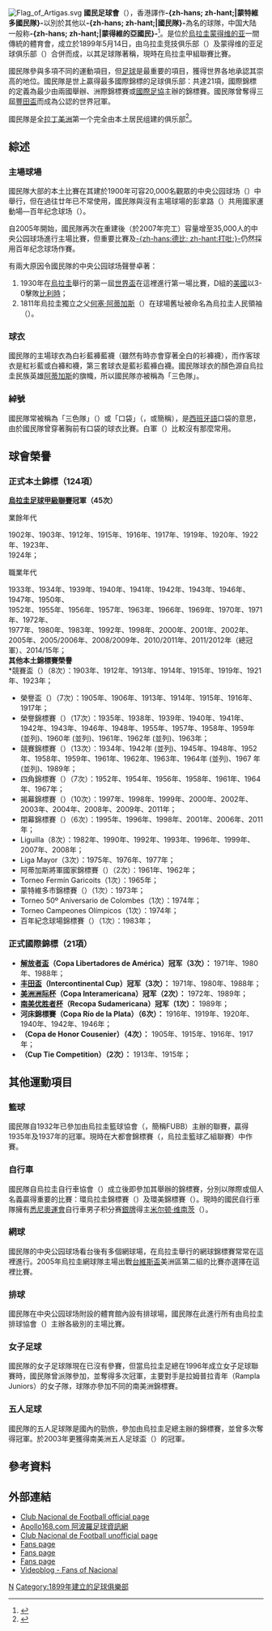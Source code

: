 {{noteTA
|G1=南美球會
|T=zh-hans:蒙得维的亚国民足球俱乐部; zh-hant:蒙特維多國民足球會;
|1=zh-hans:蒙得维的亚; zh-hant:蒙特維多;
|2=zh-cn:古斯塔沃·穆努阿;zh-tw:古斯塔沃·穆努阿;zh-hk:古斯達禾·梅路亞;
|3=zh-hans:国民; zh-hant:國民;
}}
{{Football club infobox
| clubname   = 國民<br />{{lang|es|Nacional}}
| image      = [[File:Club_Nacional_de_Football's_logo.png|175px]]
| fullname   = {{lang|es|Club Nacional de Football}}
| nickname   = ''{{lang|es|Tricolores}}, {{lang|es|Bolsilludos}},{{lang|es| Albos}}, <br>{{lang|es|Nacionalófilos}}, {{lang|es|Parquenses}}''
| founded    = 1899年
| ground     = [[中央公园球场|中央公园球场]]<br />（{{lang|es|Estadio Gran Parque Central}}）
| city       = [[蒙特維多|蒙特維多]]
| capacity   = 29,500人
| chairman   = 
| manager    = Martín Lasarte
| league     = [[烏拉圭足球甲級聯賽|烏拉圭足球甲級聯賽]]
| season     = 2019
| position   = 烏拉甲，第 1 位
| pattern_la1=_cndef_primera|pattern_b1=_cndef_primera|pattern_ra1=_cndef_primera|pattern_sh1=_cndef_primera|pattern_so1=_cndef_primera
| leftarm1=FFFFFF|body1=FFFFFF|rightarm1=FFFFFF|shorts1=FFFFFF|socks1=172B8C
| pattern_la2=_cndef_segunda|pattern_b2=_cndef_segunda|pattern_ra2=_cndef_segunda|pattern_sh2=_cndef_segunda|pattern_so2=_cndef_segunda
| leftarm2=FFFFFF|body2=FFFFFF|rightarm2=FFFFFF|shorts2=FFFFFF|socks2=FFFFFF
| pattern_la3=_cndef_cuarta|pattern_b3=_cndef_cuarta|pattern_ra3=_cndef_cuarta|pattern_sh3=|pattern_so3=_whitetop
| leftarm3=FFFFFF|body3=FFFFFF|rightarm3=FFFFFF|shorts3=FFFFFF|socks3=0EAAFE
}}
[[File:Flag_of_Artigas.svg|thumb]]
'''國民足球會'''（'''{{lang|es|Club Nacional de Football}}'''），香港譯作'''-{zh-hans; zh-hant;|蒙特維多國民隊}-'''以別於其他以'''-{zh-hans; zh-hant;|國民隊}-'''為名的球隊，中国大陆一般称'''-{zh-hans; zh-hant;|蒙得維的亞國民}-'''<ref>{{cite web |title=对阵数据_竞彩足球数据_历史交锋_近期战绩 |url=https://info.sporttery.cn/football/info/fb_team_info.php?tid=2286 |website=竞彩网}}</ref>。是位於[[烏拉圭|烏拉圭]][[蒙得维的亚|蒙得维的亚]]一間傳統的體育會，成立於1899年5月14日，由乌拉圭竞技俱乐部（{{lang|es|Uruguay Athletic Club}}）及蒙得维的亚足球俱乐部（{{lang|en|Montevideo Football Club}}）合併而成，以其足球隊著稱，現時在烏拉圭甲組聯賽比賽。  

國民隊參與多項不同的運動項目，但[[足球|足球]]是最重要的項目，獲得世界各地承認其崇高的地位。國民隊是世上贏得最多國際錦標的足球俱乐部：共達21項，國際錦標的定義為最少由兩國舉辦、洲際錦標賽或[[國際足協|國際足協]]主辦的錦標賽。國民隊曾奪得三屆[[豐田盃足球賽|豐田盃]]而成為公認的世界冠軍。

國民隊是全[[拉丁美洲|拉丁美洲]]第一个完全由本土居民组建的俱乐部<ref name="note1">{{Cite web |url=http://www.nacionaldigital.com/historia/Hechos/historianacional.htm |title=存档副本 |accessdate=2007-05-23 |archive-date=2007-05-20 |archive-url=https://web.archive.org/web/20070520164012/http://www.nacionaldigital.com/historia/Hechos/historianacional.htm |dead-url=no }}</ref>。

== 綜述 ==
=== 主場球場 ===
國民隊大部的本土比賽在其建於1900年可容20,000名觀眾的中央公园球场（{{lang|es|Estadio Gran Parque Central}}）中舉行，但在過往廿年已不常使用，國民隊與沒有主場球場的彭拿路（{{lang|es|Peñarol}}）共用國家運動場—百年纪念球场（{{lang|es|Estadio Centenario}}）。

自2005年開始，國民隊再次在重建後（於2007年完工）容量增至35,000人的中央公园球场進行主場比賽，但重要比賽及[[同城德比|-{zh-hans:德比; zh-hant:打吡;}-]]仍然採用百年纪念球场作賽。

有兩大原因令國民隊的中央公园球场聲譽卓著：
# 1930年在[[烏拉圭|烏拉圭]]舉行的第一屆[[1930年世界盃足球賽|世界盃]]在這裡進行第一場比賽，D組的[[美國國家足球隊|美國]]以3-0擊敗[[比利時國家足球隊|比利時]]；
# 1811年烏拉圭獨立之父[[何塞·赫瓦西奥·阿蒂加斯|何塞·阿蒂加斯]]（{{lang|es|José Artigas}}）在球場舊址被命名為烏拉圭人民領袖（{{lang|es|Jefe de los Orientales}}）。

=== 球衣 ===
國民隊的主場球衣為白衫藍褲藍襪（雖然有時亦會穿著全白的衫褲襪），而作客球衣是紅衫藍或白褲和襪，第三套球衣是藍衫藍褲白襪。國民隊球衣的顏色源自烏拉圭民族英雄[[何塞·赫瓦西奥·阿蒂加斯|阿蒂加斯]]的旗幟，所以國民隊亦被稱為「三色隊」。

=== 綽號 ===
國民隊常被稱為「三色隊」（{{lang|es|tricolores}}）或「口袋」（{{lang|es|bolsilludos}}，或簡稱{{lang|es|bolsos}}），{{lang|es|bolsillo}}是[[西班牙語|西班牙語]]口袋的意思，由於國民隊曾穿著胸前有口袋的球衣比賽。白軍（{{lang|es|La blanca}}）比較沒有那麼常用。

== 球會榮譽 ==
===正式本土錦標（124項）===
'''[[烏拉圭足球甲級聯賽|烏拉圭足球甲級聯賽]]冠軍（45次）'''
;業餘年代
1902年、1903年、1912年、1915年、1916年、1917年、1919年、1920年、1922年、1923年、<br />1924年； 
;職業年代
1933年、1934年、1939年、1940年、1941年、1942年、1943年、1946年、1947年、1950年、<br />1952年、1955年、1956年、1957年、1963年、1966年、1969年、1970年、1971年、1972年、<br />1977年、1980年、1983年、1992年、1998年、2000年、2001年、2002年、2005年、2005/2006年、2008/2009年、2010/2011年、2011/2012年（總冠軍）、2014/15年；
<br />
'''其他本土錦標賽榮譽'''
<br>
*競賽盃（{{lang|es|Copa Competencia}}）（8次）：1903年、1912年、1913年、1914年、1915年、1919年、1921年、1923年； 
*榮譽盃（{{lang|es|Copa de Honor}}）（7次）：1905年、1906年、1913年、1914年、1915年、1916年、1917年； 
*榮譽錦標賽（{{lang|es|Torneo de Honor}}）（17次）：1935年、1938年、1939年、1940年、1941年、1942年、1943年、1946年、1948年、1955年、1957年、1958年、1959年 (並列)、1960年 (並列)、1961年、1962年 (並列)、1963年；
*競賽錦標賽（{{lang|es|Torneo Competencia}}）（13次）：1934年、1942年 (並列)、1945年、1948年、1952年、1958年、1959年、1961年、1962年、1963年、1964年 (並列)、1967 年 (並列)、1989年； 
*四角錦標賽（{{lang|es|Torneo Cuadrangular}}）（7次）：1952年、1954年、1956年、1958年、1961年、1964年、1967年；
*揭幕錦標賽（{{lang|es|Torneo Apertura}}）（10次）：1997年、1998年、1999年、2000年、2002年、2003年、2004年、2008年、2009年、2011年；
*閉幕錦標賽（{{lang|es|Torneo Clausura}}）（6次）：1995年、1996年、1998年、2001年、2006年、2011年；
*Liguilla（8次）：1982年、1990年、1992年、1993年、1996年、1999年、2007年、2008年；
*Liga Mayor（3次）：1975年、1976年、1977年；
*阿蒂加斯將軍國家錦標賽（{{lang|es|Campeonato Nacional General Artigas}}）（2次）：1961年、1962年；
*Torneo Fermín Garicoits（1次）：1965年；
*蒙特維多市錦標賽（{{lang|es|Torneo Ciudad de Montevideo}}）（1次）：1973年； 
*Torneo 50º Aniversario de Colombes（1次）：1974年； 
*Torneo Campeones Olímpicos（1次）：1974年； 
*百年紀念球場錦標賽（{{lang|es|Campeonato Estadio Centenario}}）（1次）：1983年；

===正式國際錦標（21項）===
*'''[[解放者盃|解放者盃]]（Copa Libertadores de América）冠军（3次）：''' 1971年、1980年、1988年；
*'''[[丰田盃|丰田盃]]（Intercontinental Cup）冠军（3次）：''' 1971年、1980年、1988年；
*'''[[美洲洲际杯|美洲洲际杯]]（Copa Interamericana）冠军（2次）：''' 1972年、1989年；
*'''[[南美优胜者杯|南美优胜者杯]]（Recopa Sudamericana）冠军（1次）：''' 1989年；
*'''河床錦標賽（Copa Río de la Plata）（6次）：''' 1916年、1919年、1920年、1940年、1942年、1946年；
*'''（Copa de Honor Cousenier）（4次）：''' 1905年、1915年、1916年、1917年； 
*'''（Cup Tie Competition）（2次）：''' 1913年、1915年；

==其他運動項目==
===籃球===
國民隊自1932年已參加由烏拉圭籃球協會（{{lang|es|Federación Uruguaya de Basketball}}，簡稱FUBB）主辦的聯賽，贏得1935年及1937年的冠軍。現時在大都會錦標賽（{{lang|es|Torneo Metropolitano}}，烏拉圭籃球乙組聯賽）中作賽。

===自行車===
國民隊自烏拉圭自行車協會（{{lang|es|Federación Ciclista del Uruguay}}）成立後即參加其舉辦的錦標賽，分別以隊際或個人名義贏得重要的比賽：環烏拉圭錦標賽（{{lang|es|Vuelta Ciclista del Uruguay}}）及環美錦標賽（{{lang|es|Rutas de América}}）。現時的國民自行車隊擁有[[2000年夏季奧林匹克運動會|悉尼奧運會]]自行車男子积分赛[[銀牌|銀牌]]得主[[米尔顿·维南茨|米尔顿·维南茨]]（{{lang|es|Milton Wynants}}）。

===網球===
國民隊的中央公园球场看台後有多個網球場，在烏拉圭舉行的網球錦標賽常常在這裡進行。2005年烏拉圭網球隊主場出戰[[台維斯盃|台維斯盃]]美洲區第二組的比賽亦選擇在這裡比賽。

===排球===
國民隊在中央公园球场附設的體育館內設有排球場，國民隊在此進行所有由烏拉圭排球協會（{{lang|es|Federación Uruguaya de Vóleibol}}）主辦各級別的主場比賽。

===女子足球===
國民隊的女子足球隊現在已沒有參賽，但當烏拉圭足總在1996年成立女子足球聯賽時，國民隊曾派隊參加，並奪得多次冠軍，主要對手是拉姆普拉青年（Rampla Juniors）的女子隊，球隊亦參加不同的南美洲錦標賽。

===五人足球===
國民隊的五人足球隊是國內的勁旅，參加由烏拉圭足總主辦的錦標賽，並曾多次奪得冠軍。於2003年更獲得南美洲五人足球盃（{{lang|es|Copa Libertadores de América de Futsal}}）的冠軍。

==參考資料==
<div class="references-small">
<references />
</div>

==外部連結==
*[http://www.nacional.com.uy Club Nacional de Football official page] {{Wayback|url=http://www.nacional.com.uy/ |date=20101017101555 }}
*[https://web.archive.org/web/20190823080502/http://www.apollo168.com/ Apollo168.com 阿波羅足球資訊網]
*[http://www.nacionaldigital.com Club Nacional de Football unofficial page] {{Wayback|url=http://www.nacionaldigital.com/ |date=20070508220908 }}
*[http://www.decano.com.uy/ Fans page] {{Wayback|url=http://www.decano.com.uy/ |date=20070326231812 }}
*[http://www.bolsilludo.com/ Fans page] {{Wayback|url=http://www.bolsilludo.com/ |date=20070522051116 }}
*[https://web.archive.org/web/20070526234703/http://www.virustricolor.8m.com/ Fans page]
*[http://www.fanatical.hu/category/nacional/ Videoblog - Fans of Nacional] {{Wayback|url=http://www.fanatical.hu/category/nacional/ |date=20070329042250 }}
{{洲際盃冠軍}}
[[Category:烏拉圭足球俱樂部|N]]
[[Category:1899年建立的足球俱樂部|Category:1899年建立的足球俱樂部]]